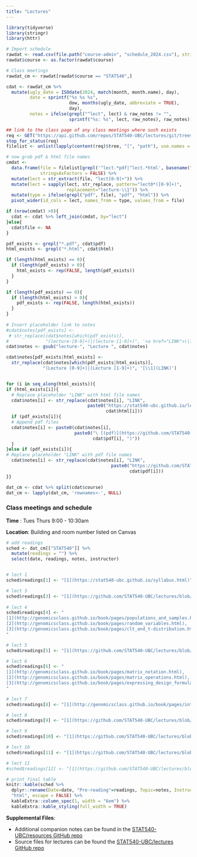 ```yaml
---
title: "Lectures"
---
```



```r
library(tidyverse)
library(stringr)
library(httr)
```



```r
# Import schedule
rawdat <- read.csv(file.path("course-admin", "schedule_2024.csv"), stringsAsFactors = FALSE, colClasses = list(course = 'factor', dow = 'factor'))
rawdat$course <- as.factor(rawdat$course)

# Class meetings
rawdat_cm <- rawdat[rawdat$course == "STAT540",]

cdat <- rawdat_cm %>%
  mutate(ugly_date = ISOdate(2024, match(month, month.name), day),
         date = sprintf("%s %s %s",
                        dow, months(ugly_date, abbreviate = TRUE),
                        day),
         notes = ifelse(grepl("^lect", lect) & raw_notes != "",
                        sprintf("%s: %s", lect, raw_notes), raw_notes))

## link to the class page of any class meetings where such exists
req <- GET("https://api.github.com/repos/STAT540-UBC/lectures/git/trees/main?recursive=1")
stop_for_status(req)
filelist <- unlist(lapply(content(req)$tree, "[", "path"), use.names = F)

# now grab pdf & html file names
cmdat <- 
  data.frame(file = filelist[grepl('^lect.*pdf|^lect.*html', basename(filelist))],
             stringsAsFactors = FALSE) %>% 
  mutate(lect = str_extract(file, "lect[0-9]+")) %>%
  mutate(lect = sapply(lect, str_replace, pattern="lect0*([0-9]+)",
                       replacement="lecture-\\1")) %>%
  mutate(type = ifelse(grepl("pdf", file), "pdf", "html")) %>%
  pivot_wider(id_cols = lect, names_from = type, values_from = file)

if (nrow(cmdat) >0){
  cdat <- cdat %>% left_join(cmdat, by="lect")
}else{
  cdat$file <- NA
}

pdf_exists <- grepl("*.pdf", cdat$pdf)
html_exists <- grepl("*.html", cdat$html)

if (length(html_exists) == 0){
  if (length(pdf_exists) > 0){
    html_exists <- rep(FALSE, length(pdf_exists))
  }
}

if (length(pdf_exists) == 0){
  if (length(html_exists) > 0){
    pdf_exists <- rep(FALSE, length(html_exists))
  }
}
           
# Insert placeholder link to notes 
#cdat$notes[pdf_exists] <-
 # str_replace(cdat$notes[which(pdf_exists)],
#              "(lecture-[0-9]+)|(lecture-[1-9]+)", '<a href="LINK">\\1</a>')
cdat$notes <- gsub("lecture-", "Lecture ", cdat$notes)

cdat$notes[pdf_exists|html_exists] <-
  str_replace(cdat$notes[which(pdf_exists|html_exists)],
              "(Lecture [0-9]+)|(Lecture [1-9]+)", '[\\1](LINK)')


for (i in seq_along(html_exists)){
if (html_exists[i]){
  # Replace placeholder "LINK" with html file names
  cdat$notes[i] <- str_replace(cdat$notes[i], "LINK",
                               paste0("https://stat540-ubc.github.io/lectures/",
                                      cdat$html[i]))
  if (pdf_exists[i]){
  # Append pdf files
  cdat$notes[i] <- paste0(cdat$notes[i],
                          paste0("\ [(pdf)](https://github.com/STAT540-UBC/lectures/raw/main/",
                                 cdat$pdf[i], ")"))
  }
}else if (pdf_exists[i]){
# Replace placeholder "LINK" with pdf file names
  cdat$notes[i] <- str_replace(cdat$notes[i], "LINK",
                                        paste0("https://github.com/STAT540-UBC/lectures/raw/main/",
                                               cdat$pdf[i]))
}}

dat_cm <- cdat %>% split(cdat$course)
dat_cm <- lapply(dat_cm, 'rownames<-', NULL)
```



### Class meetings and schedule 

**Time** : Tues Thurs 9:00 - 10:30am

**Location**: Building and room number listed on Canvas

```r
# add readings
sched <- dat_cm[["STAT540"]] %>%
  mutate(readings = "") %>%
  select(date, readings, notes, instructor)


# lect 1
sched$readings[1] <- "[1](https://stat540-ubc.github.io/syllabus.html)"

# lect 3
sched$readings[3] <- "[1](https://github.com/STAT540-UBC/lectures/blob/main/lect03-eda/README.md)"
  
# lect 4
sched$readings[4] <- "
[1](http://genomicsclass.github.io/book/pages/populations_and_samples.html), 
[2](http://genomicsclass.github.io/book/pages/random_variables.html), 
[3](http://genomicsclass.github.io/book/pages/clt_and_t-distribution.html)
"

# lect 5
sched$readings[5] <- "[1](https://github.com/STAT540-UBC/lectures/blob/main/lect05-twoGroup/README.md)"

# lect 6
sched$readings[6] <- "
[1](http://genomicsclass.github.io/book/pages/matrix_notation.html), 
[2](http://genomicsclass.github.io/book/pages/matrix_operations.html), 
[3](http://genomicsclass.github.io/book/pages/expressing_design_formula.html)
"

# lect 7
sched$readings[8] <- "[1](http://genomicsclass.github.io/book/pages/interactions_and_contrasts.html)"

# lect 8
sched$readings[9] <- "[1](https://github.com/STAT540-UBC/lectures/blob/main/lect08-continuous/README.md)"

# lect 9
sched$readings[10] <- "[1](https://github.com/STAT540-UBC/lectures/blob/main/lect09-multipleTesting/README.md)"

# lect 10
sched$readings[11] <- "[1](https://github.com/STAT540-UBC/lectures/blob/main/lect10-RNAseq/README.md)"

# lect 11
#sched$readings[12] <- "[1](https://github.com/STAT540-UBC/lectures/blob/main/lect11-epigenetics/README.md)"

# print final table
knitr::kable(sched %>% 
  dplyr::rename(Date=date, "Pre-reading"=readings, Topic=notes, Instructor=instructor),
  "html", escape = FALSE) %>% 
  kableExtra::column_spec(1, width = "6em") %>%
  kableExtra::kable_styling(full_width = TRUE)
```

**Supplemental Files**: 

* Additional companion notes can be found in the [STAT540-UBC/resources GitHub repo](https://github.com/STAT540-UBC/resources)
* Source files for lectures can be found the [STAT540-UBC/lectures GitHub repo](https://github.com/STAT540-UBC/lectures)

